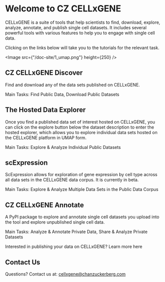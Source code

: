 # Welcome to CZ CELLxGENE

CELLxGENE is a suite of tools that help scientists to find, download, explore, analyze, annotate, and publish single cell datasets. It includes several powerful tools with various features to help you to engage with single cell data.

Clicking on the links below will take you to the tutorials for the relevant task.

<Image src={"/doc-site/1_umap.png"} height={250} />

## CZ CELLxGENE Discover

Find and download any of the data sets published on CELLxGENE.

Main Tasks: <NextLink href="/docs/02__Find%20Published%20Data">Find Public Data</NextLink>, <NextLink href="/docs/03__Download%20Published%20Data">Download Public Datasets</NextLink>

## The Hosted Data Explorer

Once you find a published data set of interest hosted on CELLxGENE, you can click on the explore button below the dataset description to enter the hosted explorer, which allows you to explore individual data sets hosted on the CELLxGENE platform in UMAP form.

Main Tasks: <NextLink href="/docs/04__Analyze%20Public%20Data/4_0__Get%20Started">Explore & Analyze Individual Public Datasets</NextLink>

## scExpression

ScExpression allows for exploration of gene expression by cell type across all data sets in the CELLxGENE data corpus. It is currently in beta.

Main Tasks: <NextLink href="/docs/04__Analyze%20Public%20Data/4_2__scExpression%20Documentation/4_2_1__Get%20Started">Explore & Analyze Multiple Data Sets in the Public Data Corpus</NextLink>

## CZ CELLxGENE Annotate

A PyPI package to explore and annotate single cell datasets you upload into the tool and explore unpublished single cell data.

Main Tasks: <NextLink href="/docs/05__Annotate%20and%20Analyze%20Your%20Data/5_0__Get%20Started">Analyze & Annotate Private Data</NextLink>, <NextLink href="/docs/05__Annotate%20and%20Analyze%20Your%20Data/5_0__Get%20Started">Share & Analyze Private Datasets</NextLink>

Interested in publishing your data on CELLxGENE? <NextLink href="/docs/032__Contribute%20and%20Publish%20Data">Learn more here</NextLink>

## Contact Us

Questions? Contact us at: [cellxgene@chanzuckerberg.com](mailto:cellxgene@chanzuckerberg.com)
